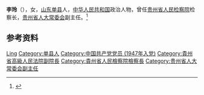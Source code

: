 {{Otheruses|other=名为李玲的其他人物|李玲}}

'''李玲'''（{{bd|1931年|9月|}}），女，[[山东|山东]][[单县|单县]]人，[[中华人民共和国|中华人民共和国]]政治人物，曾任[[贵州省人民检察院|贵州省人民检察院]]检察长，[[贵州省人大常委会|贵州省人大常委会]]副主任。<ref>{{Cite book|title=贵州百科全书|author=孙淦, 庹文升, 何仁仲主编|publisher=中国大百科全书出版社|year=2005|isbn=9787500074069|location=贵阳|pages=}}</ref>

== 参考资料 ==
{{reflist}}

{{中国人物小作品}}

{{Authority control}}
{{DEFAULTSORT:Li李}}
[[Category:李姓|Ling]]
[[Category:单县人|Category:单县人]]
[[Category:中国共产党党员_(1947年入党)|Category:中国共产党党员 (1947年入党)]]
[[Category:貴州省高級人民法院副院長|Category:貴州省高級人民法院副院長]]
[[Category:貴州省人民檢察院檢察長|Category:貴州省人民檢察院檢察長]]
[[Category:贵州省人大常委会副主任|Category:贵州省人大常委会副主任]]